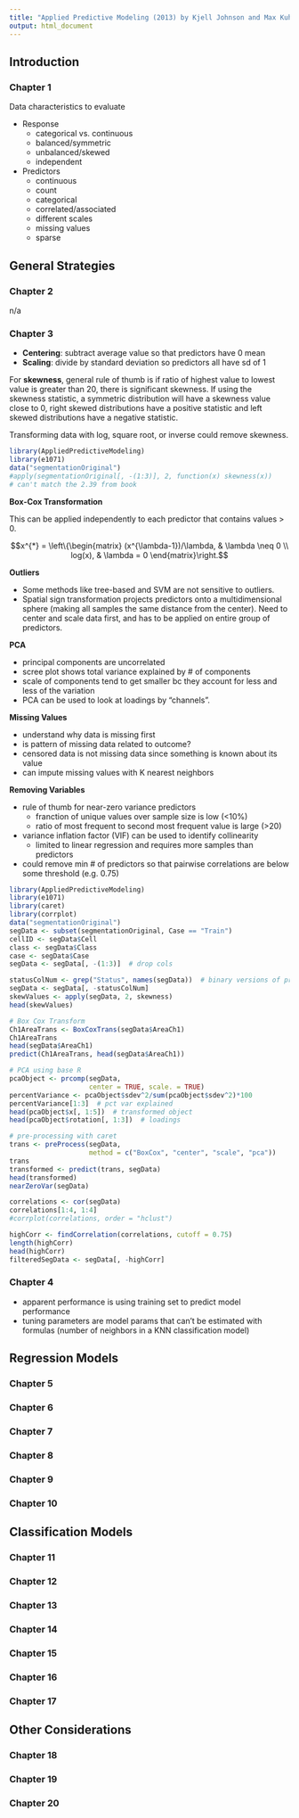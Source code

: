 ```yaml
---
title: "Applied Predictive Modeling (2013) by Kjell Johnson and Max Kuhn -- Notes"
output: html_document
---
```


## Introduction

### Chapter 1

Data characteristics to evaluate

* Response
    * categorical vs. continuous
    * balanced/symmetric
    * unbalanced/skewed
    * independent
* Predictors
    * continuous
    * count
    * categorical
    * correlated/associated
    * different scales
    * missing values
    * sparse
    
## General Strategies
    
### Chapter 2

n/a

### Chapter 3

* __Centering__: subtract average value so that predictors have 0 mean
* __Scaling__: divide by standard deviation so predictors all have sd of 1

For __skewness__, general rule of thumb is if ratio of highest value to lowest value is greater than 20, there is significant skewness. If using the skewness statistic, a symmetric distribution will have a skewness value close to 0, right skewed distributions have a positive statistic and left skewed distributions have a negative statistic.

Transforming data with log, square root, or inverse could remove skewness. 

```r
library(AppliedPredictiveModeling)
library(e1071)
data("segmentationOriginal")
#apply(segmentationOriginal[, -(1:3)], 2, function(x) skewness(x))
# can't match the 2.39 from book
```

__Box-Cox Transformation__

This can be applied independently to each predictor that contains values > 0.

$$x^{*} = \left\{\begin{matrix}
(x^{\lambda-1})/\lambda, &  \lambda \neq 0 \\ 
log(x), & \lambda = 0 \end{matrix}\right.$$

__Outliers__

* Some methods like tree-based and SVM are not sensitive to outliers.
* Spatial sign transformation projects predictors onto a multidimensional sphere (making all samples the same distance from the center). Need to center and scale data first, and has to be applied on entire group of predictors.

__PCA__

* principal components are uncorrelated
* scree plot shows total variance explained by # of components
* scale of components tend to get smaller bc they account for less and less of the variation
* PCA can be used to look at loadings by "channels".

__Missing Values__

* understand why data is missing first
* is pattern of missing data related to outcome?
* censored data is not missing data since something is known about its value
* can impute missing values with K nearest neighbors

__Removing Variables__

* rule of thumb for near-zero variance predictors
    * franction of unique values over sample size is low (<10%)
    * ratio of most frequent to second most frequent value is large (>20)
* variance inflation factor (VIF) can be used to identify collinearity
    * limited to linear regression and requires more samples than predictors
* could remove min # of predictors so that pairwise correlations are below some threshold (e.g. 0.75)

```r
library(AppliedPredictiveModeling)
library(e1071)
library(caret)
library(corrplot)
data("segmentationOriginal")
segData <- subset(segmentationOriginal, Case == "Train")
cellID <- segData$Cell
class <- segData$Class
case <- segData$Case
segData <- segData[, -(1:3)]  # drop cols

statusColNum <- grep("Status", names(segData))  # binary versions of predictors
segData <- segData[, -statusColNum]
skewValues <- apply(segData, 2, skewness)
head(skewValues)

# Box Cox Transform
Ch1AreaTrans <- BoxCoxTrans(segData$AreaCh1)
Ch1AreaTrans
head(segData$AreaCh1)
predict(Ch1AreaTrans, head(segData$AreaCh1))

# PCA using base R
pcaObject <- prcomp(segData,
                    center = TRUE, scale. = TRUE)
percentVariance <- pcaObject$sdev^2/sum(pcaObject$sdev^2)*100
percentVariance[1:3]  # pct var explained
head(pcaObject$x[, 1:5])  # transformed object
head(pcaObject$rotation[, 1:3])  # loadings

# pre-processing with caret
trans <- preProcess(segData,
                    method = c("BoxCox", "center", "scale", "pca"))
trans
transformed <- predict(trans, segData)
head(transformed)
nearZeroVar(segData)

correlations <- cor(segData)
correlations[1:4, 1:4]
#corrplot(correlations, order = "hclust")

highCorr <- findCorrelation(correlations, cutoff = 0.75)
length(highCorr)
head(highCorr)
filteredSegData <- segData[, -highCorr]
```

### Chapter 4

* apparent performance is using training set to predict model performance
* tuning parameters are model params that can't be estimated with formulas (number of neighbors in a KNN classification model)

## Regression Models

### Chapter 5



### Chapter 6



### Chapter 7



### Chapter 8



### Chapter 9



### Chapter 10



## Classification Models

### Chapter 11



### Chapter 12



### Chapter 13



### Chapter 14



### Chapter 15



### Chapter 16



### Chapter 17



## Other Considerations

### Chapter 18



### Chapter 19



### Chapter 20


